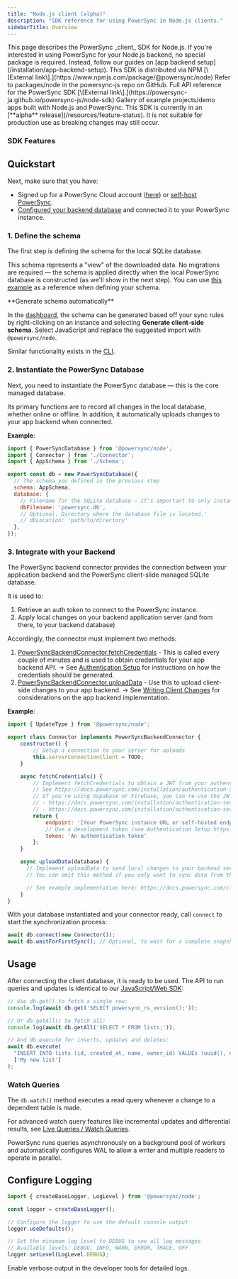 ```yaml
---
title: "Node.js client (alpha)"
description: "SDK reference for using PowerSync in Node.js clients."
sidebarTitle: Overview
---
```



<Note>
  This page describes the PowerSync _client_ SDK for Node.js.
  If you're interested in using PowerSync for your Node.js backend, no special package is required.
  Instead, follow our guides on [app backend setup](/installation/app-backend-setup).
</Note>

<CardGroup>
  <Card title="PowerSync SDK on NPM" icon="npm" href="https://www.npmjs.com/package/@powersync/node">
    This SDK is distributed via NPM [\[External link\].](https://www.npmjs.com/package/@powersync/node)
  </Card>

  <Card title="Source Code" icon="github" href="https://github.com/powersync-ja/powersync-js/tree/main/packages/node">
    Refer to packages/node in the powersync-js repo on GitHub.
  </Card>

  <Card title="API Reference" icon="book" href="https://powersync-ja.github.io/powersync-js/node-sdk">
    Full API reference for the PowerSync SDK [\[External link\].](https://powersync-ja.github.io/powersync-js/node-sdk)
  </Card>

  <Card title="Example Projects" icon="code" href="/resources/demo-apps-example-projects#node-js-alpha">
    Gallery of example projects/demo apps built with Node.js and PowerSync.
  </Card>
</CardGroup>

<Warning>
  This SDK is currently in an [**alpha** release](/resources/feature-status). It is not suitable for production use as breaking changes may still occur.
</Warning>

### SDK Features

<SdkFeatures />

## Quickstart

<NodeInstallation />

Next, make sure that you have:

* Signed up for a PowerSync Cloud account ([here](https://accounts.journeyapps.com/portal/powersync-signup?s=docs)) or [self-host PowerSync](/self-hosting/getting-started).
* [Configured your backend database](/installation/database-setup) and connected it to your PowerSync instance.

### 1. Define the schema

The first step is defining the schema for the local SQLite database.

This schema represents a "view" of the downloaded data. No migrations are required — the schema is applied directly when the local PowerSync database is constructed (as we'll show in the next step).
You can use [this example](https://github.com/powersync-ja/powersync-js/blob/e5a57a539150f4bc174e109d3898b6e533de272f/demos/example-node/src/powersync.ts#L47-L77) as a reference when defining your schema.

<Info>
  **Generate schema automatically**

  In the [dashboard](/usage/tools/powersync-dashboard), the schema can be generated based off your sync rules by right-clicking on an instance and selecting **Generate client-side schema**.
  Select JavaScript and replace the suggested import with `@powersync/node`.

  Similar functionality exists in the [CLI](/usage/tools/cli).
</Info>

### 2. Instantiate the PowerSync Database

Next, you need to instantiate the PowerSync database — this is the core managed database.

Its primary functions are to record all changes in the local database, whether online or offline. In addition, it automatically uploads changes to your app backend when connected.

**Example**:

```js
import { PowerSyncDatabase } from '@powersync/node';
import { Connector } from './Connector';
import { AppSchema } from './Schema';

export const db = new PowerSyncDatabase({
  // The schema you defined in the previous step
  schema: AppSchema,
  database: {
    // Filename for the SQLite database — it's important to only instantiate one instance per file.
    dbFilename: 'powersync.db',
    // Optional. Directory where the database file is located.'
    // dbLocation: 'path/to/directory'
  },
});
```

### 3. Integrate with your Backend

The PowerSync backend connector provides the connection between your application backend and the PowerSync client-slide managed SQLite database.

It is used to:

1. Retrieve an auth token to connect to the PowerSync instance.
2. Apply local changes on your backend application server (and from there, to your backend database)

Accordingly, the connector must implement two methods:

1. [PowerSyncBackendConnector.fetchCredentials](https://github.com/powersync-ja/powersync-js/blob/ed5bb49b5a1dc579050304fab847feb8d09b45c7/packages/common/src/client/connection/PowerSyncBackendConnector.ts#L16) - This is called every couple of minutes and is used to obtain credentials for your app backend API. -> See [Authentication Setup](/installation/authentication-setup) for instructions on how the credentials should be generated.
2. [PowerSyncBackendConnector.uploadData](https://github.com/powersync-ja/powersync-js/blob/ed5bb49b5a1dc579050304fab847feb8d09b45c7/packages/common/src/client/connection/PowerSyncBackendConnector.ts#L24) - Use this to upload client-side changes to your app backend.
   -> See [Writing Client Changes](/installation/app-backend-setup/writing-client-changes) for considerations on the app backend implementation.

**Example**:

```js
import { UpdateType } from '@powersync/node';

export class Connector implements PowerSyncBackendConnector {
    constructor() {
        // Setup a connection to your server for uploads
        this.serverConnectionClient = TODO;
    }

    async fetchCredentials() {
        // Implement fetchCredentials to obtain a JWT from your authentication service.
        // See https://docs.powersync.com/installation/authentication-setup
        // If you're using Supabase or Firebase, you can re-use the JWT from those clients, see
        // - https://docs.powersync.com/installation/authentication-setup/supabase-auth
        // - https://docs.powersync.com/installation/authentication-setup/firebase-auth
        return {
            endpoint: '[Your PowerSync instance URL or self-hosted endpoint]',
            // Use a development token (see Authentication Setup https://docs.powersync.com/installation/authentication-setup/development-tokens) to get up and running quickly
            token: 'An authentication token'
        };
    }

    async uploadData(database) {
      // Implement uploadData to send local changes to your backend service.
      // You can omit this method if you only want to sync data from the database to the client

      // See example implementation here: https://docs.powersync.com/client-sdk-references/javascript-web#3-integrate-with-your-backend
    }
}
```

With your database instantiated and your connector ready, call `connect` to start the synchronization process:

```js
await db.connect(new Connector());
await db.waitForFirstSync(); // Optional, to wait for a complete snapshot of data to be available
```

## Usage

After connecting the client database, it is ready to be used. The API to run queries and updates is identical to our
[JavaScript/Web SDK](/client-sdk-references/javascript-web#using-powersync%3A-crud-functions):

```js
// Use db.get() to fetch a single row:
console.log(await db.get('SELECT powersync_rs_version();'));

// Or db.getAll() to fetch all:
console.log(await db.getAll('SELECT * FROM lists;'));

// And db.execute for inserts, updates and deletes:
await db.execute(
  "INSERT INTO lists (id, created_at, name, owner_id) VALUEs (uuid(), datetime('now'), ?, uuid());",
  ['My new list']
);
```

### Watch Queries

The `db.watch()` method executes a read query whenever a change to a dependent table is made.

<Tabs>
  <Tab title="AsyncIterator approach">
  <JavaScriptAsyncWatch />
  </Tab>
  <Tab title="Callback approach">
  <JavaScriptCallbackWatch />
  </Tab>
</Tabs>

For advanced watch query features like incremental updates and differential results, see [Live Queries / Watch Queries](/usage/use-case-examples/watch-queries).


PowerSync runs queries asynchronously on a background pool of workers and automatically configures WAL to allow a writer and multiple readers to operate in parallel.

## Configure Logging

```js
import { createBaseLogger, LogLevel } from '@powersync/node';

const logger = createBaseLogger();

// Configure the logger to use the default console output
logger.useDefaults();

// Set the minimum log level to DEBUG to see all log messages
// Available levels: DEBUG, INFO, WARN, ERROR, TRACE, OFF
logger.setLevel(LogLevel.DEBUG);
```

<Tip>
  Enable verbose output in the developer tools for detailed logs.
</Tip>
